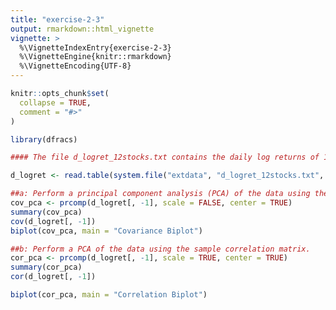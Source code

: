 ```yaml
---
title: "exercise-2-3"
output: rmarkdown::html_vignette
vignette: >
  %\VignetteIndexEntry{exercise-2-3}
  %\VignetteEngine{knitr::rmarkdown}
  %\VignetteEncoding{UTF-8}
---
```


```r
knitr::opts_chunk$set(
  collapse = TRUE,
  comment = "#>"
)
```

```r
library(dfracs)
```

```r
#### The file d_logret_12stocks.txt contains the daily log returns of 12 stocks from January 3, 2001 to December 30, 2005. The 12 stocks include Apple Computer, Adobe Systems, Automatic Data Processing, Advanced Micro Devices, Dell, Gateway, Hewlett-Packard Company, International Business Machines Corp., Microsoft Corp., Orcale Corp., Sun Microsystems, and Yahoo!.

d_logret <- read.table(system.file("extdata", "d_logret_12stocks.txt", package = "dfracs"), header = TRUE)

##a: Perform a principal component analysis (PCA) of the data using the sample covariance matrix.
cov_pca <- prcomp(d_logret[, -1], scale = FALSE, center = TRUE)
summary(cov_pca)
cov(d_logret[, -1])
biplot(cov_pca, main = "Covariance Biplot")

##b: Perform a PCA of the data using the sample correlation matrix. 
cor_pca <- prcomp(d_logret[, -1], scale = TRUE, center = TRUE) 
summary(cor_pca)
cor(d_logret[, -1])

biplot(cor_pca, main = "Correlation Biplot")
```

